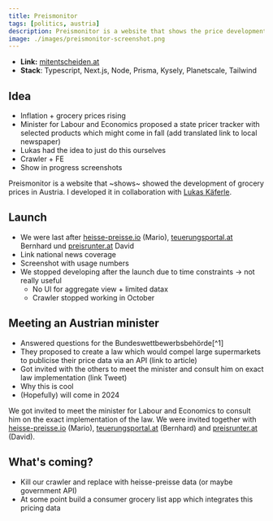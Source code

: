 ```yaml
---
title: Preismonitor
tags: [politics, austria]
description: Preismonitor is a website that shows the price development of groceries in Austria.
image: ./images/preismonitor-screenshot.png
---
```



- **Link:** <a href="https://mitentscheiden.at" target="_blank" rel="noreferrer noopener">mitentscheiden.at</a>
- **Stack**: Typescript, Next.js, Node, Prisma, Kysely, Planetscale, Tailwind

## Idea

- Inflation + grocery prices rising
- Minister for Labour and Economics proposed a state pricer tracker with selected products which might come in fall (add translated link to local newspaper)
- Lukas had the idea to just do this ourselves
- Crawler + FE
- Show in progress screenshots

Preismonitor is a website that ~shows~ showed the development of grocery prices in Austria. I developed it in collaboration with <a href="">Lukas Käferle</a>.

## Launch
- We were last after [heisse-preisse.io](heisse-preisse.io) (Mario), [teuerungsportal.at](teuerungsportal.at) Bernhard und [preisrunter.at](preisrunter.at) David
- Link national news coverage
- Screenshot with usage numbers
- We stopped developing after the launch due to time constraints -> not really useful
  - No UI for aggregate view + limited datax
  - Crawler stopped working in October


## Meeting an Austrian minister
- Answered questions for the Bundeswettbewerbsbehörde[^1]
- They proposed to create a law which would compel large supermarkets to publicise their price data via an API (link to article)
- Got invited with the others to meet the minister and consult him on exact law implementation (link Tweet)
- Why this is cool
- (Hopefully) will come in 2024

We got invited to meet the minister for Labour and Economics to consult him on the exact implementation of the law. We were invited together with [heisse-preisse.io](heisse-preisse.io) (Mario), [teuerungsportal.at](teuerungsportal.at) (Bernhard) and [preisrunter.at](preisrunter.at) (David).

<Tweet id="https://x.com/chrcit/status/1706731529022378346?s=20" />

## What's coming?
- Kill our crawler and replace with heisse-preisse data (or maybe government API)
- At some point build a consumer grocery list app which integrates this pricing data


<script async src="https://platform.twitter.com/widgets.js"></script>

<script
  async
  src="https://embed.reddit.com/widgets.js"
  charset="UTF-8"
></script>
